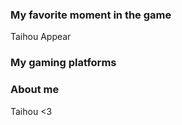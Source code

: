 ===My favorite moment in the game===
Taihou Appear

===My gaming platforms===


===About me===
Taihou <3